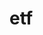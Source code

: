 # etf


<ul className="grid grid-cols-1 md:grid-cols-2 lg:grid-cols-3 xl:grid-cols-4 gap-4 -ml-6">

<ReferenceCard
    title="holdings"
    description="ETF Commands `/etf tops`, `/etf holdings`"
    url="/bot/reference/telegram/etf/holdings"
/>
<ReferenceCard
    title="tops"
    description="ETF Commands `/etf tops`, `/etf holdings`"
    url="/bot/reference/telegram/etf/tops"
/>
</ul>
